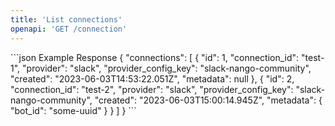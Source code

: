```yaml
---
title: 'List connections'
openapi: 'GET /connection'
---
```


<ResponseExample>
  ```json Example Response
{
  "connections": [
    {
      "id": 1,
      "connection_id": "test-1",
      "provider": "slack",
      "provider_config_key": "slack-nango-community",
      "created": "2023-06-03T14:53:22.051Z",
      "metadata": null
    },
    {
      "id": 2,
      "connection_id": "test-2",
      "provider": "slack",
      "provider_config_key": "slack-nango-community",
      "created": "2023-06-03T15:00:14.945Z",
      "metadata": {
        "bot_id": "some-uuid"
      }
    }
  ]
}
  ```
</ResponseExample>
